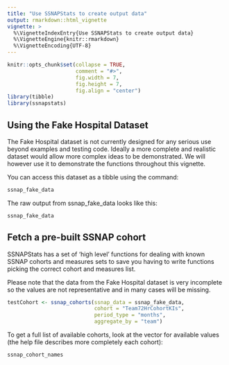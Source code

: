 ```yaml
---
title: "Use SSNAPStats to create output data"
output: rmarkdown::html_vignette
vignette: >
  %\VignetteIndexEntry{Use SSNAPStats to create output data}
  %\VignetteEngine{knitr::rmarkdown}
  %\VignetteEncoding{UTF-8}
---
```


```r
knitr::opts_chunk$set(collapse = TRUE,
                      comment = "#>",
                      fig.width = 7,
                      fig.height = 7,
                      fig.align = "center")
library(tibble)
library(ssnapstats)
```

## Using the Fake Hospital Dataset

The Fake Hospital dataset is not currently designed for any serious
use beyond examples and testing code. Ideally a more complete and
realistic dataset would allow more complex ideas to be demonstrated.
We will however use it to demonstrate the functions throughout this
vignette.

You can access this dataset as a tibble using the command:

```r
ssnap_fake_data
```

The raw output from ssnap_fake_data looks like this:

```r
ssnap_fake_data
```

## Fetch a pre-built SSNAP cohort

SSNAPStats has a set of 'high level' functions for dealing with
known SSNAP cohorts and measures sets to save you having to write
functions picking the correct cohort and measures list.

Please note that the data from the Fake Hospital dataset is very
incomplete so the values are not representative and in many cases will
be missing.

```r
testCohort <- ssnap_cohorts(ssnap_data = ssnap_fake_data,
                            cohort = "Team72HrCohortKIs",
                            period_type = "months",
                            aggregate_by = "team")
```

To get a full list of available cohorts, look at the
\code{ssnap_cohort_names} vector for available values (the help file
describes more completely each cohort):

```r
ssnap_cohort_names
```

